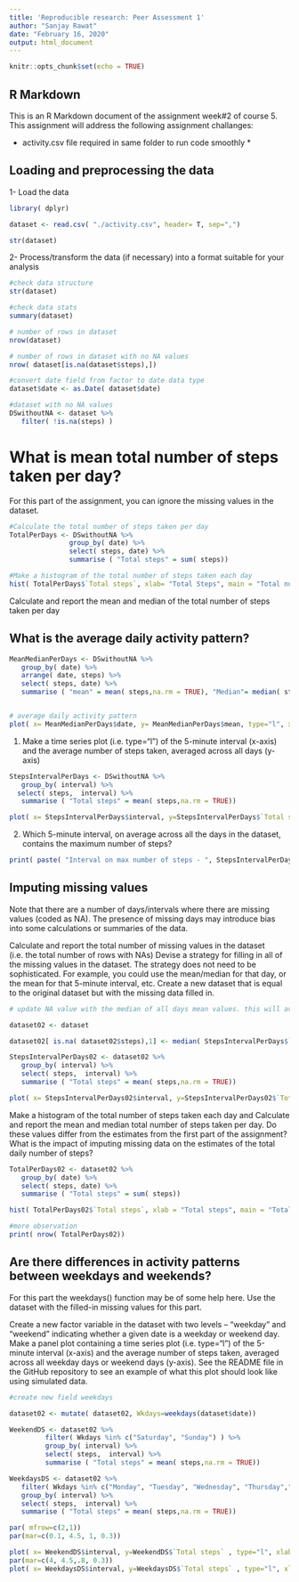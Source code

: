 ---
title: 'Reproducible research: Peer Assessment 1'
author: "Sanjay Rawat"
date: "February 16, 2020"
output: html_document
---

```{r setup, include=FALSE}
knitr::opts_chunk$set(echo = TRUE)
```

## R Markdown

This is an R Markdown document of the assignment week#2 of course 5. This assignment will address the following assignment challanges:


* activity.csv file required in same folder to run code smoothly *

## Loading and preprocessing the data

1- Load the data 

```{r loaddata, echo=FALSE, cache=FALSE}
library( dplyr)

dataset <- read.csv( "./activity.csv", header= T, sep=",")

str(dataset)

```

2-  Process/transform the data (if necessary) into a format suitable for your analysis

```{r processdata, echo=TRUE, cache= TRUE }

#check data structure
str(dataset)

#check data stats
summary(dataset)

# number of rows in dataset
nrow(dataset)

# number of rows in dataset with no NA values
nrow( dataset[is.na(dataset$steps),])

#convert date field from factor to date data type
dataset$date <- as.Date( dataset$date)

#dataset with no NA values
DSwithoutNA <- dataset %>%
   filter( !is.na(steps) )

```

# What is mean total number of steps taken per day?
For this part of the assignment, you can ignore the missing values in the dataset.


```{r toalsteps, echo= TRUE, cache=FALSE}

#Calculate the total number of steps taken per day
TotalPerDays <- DSwithoutNA %>%
               group_by( date) %>%
               select( steps, date) %>%
               summarise ( "Total steps" = sum( steps))

#Make a histogram of the total number of steps taken each day
hist( TotalPerDays$`Total steps`, xlab= "Total Steps", main = "Total number of steps")

```


Calculate and report the mean and median of the total number of steps taken per day

## What is the average daily activity pattern?

```{r meanmediansteps, cache=FALSE, echo=TRUE}

MeanMedianPerDays <- DSwithoutNA %>%
   group_by( date) %>%
   arrange( date, steps) %>%
   select( steps, date) %>%
   summarise ( "mean" = mean( steps,na.rm = TRUE), "Median"= median( steps, na.rm = TRUE))


# average daily activity pattern
plot( x= MeanMedianPerDays$date, y= MeanMedianPerDays$mean, type="l", xlab = "Date", ylab = "Average step", main = "Average daily activity pattern")

```


1. Make a time series plot (i.e. \color{red}{\verb|type = "l"|}type="l") of the 5-minute interval (x-axis) and the average number of steps taken, averaged across all days (y-axis)



```{r StepsIntervalPerDays, echo = TRUE, cache= TRUE  }

StepsIntervalPerDays <- DSwithoutNA %>%
   group_by( interval) %>%
  select( steps,  interval) %>%
   summarise ( "Total steps" = mean( steps,na.rm = TRUE))

plot( x= StepsIntervalPerDays$interval, y=StepsIntervalPerDays$`Total steps`, type="l", xlab = "5-minute interval", ylab = "Average across all days", main = "Average daily activity pattern")

```

2. Which 5-minute interval, on average across all the days in the dataset, contains the maximum number of steps?
```{r, echo=TRUE, cache=FALSE}

print( paste( "Interval on max number of steps - ", StepsIntervalPerDays[ StepsIntervalPerDays$`Total steps`== max( StepsIntervalPerDays$`Total steps`), 1]) , sep="")

```


## Imputing missing values

Note that there are a number of days/intervals where there are missing values (coded as \color{red}{\verb|NA|}NA). The presence of missing days may introduce bias into some calculations or summaries of the data.

Calculate and report the total number of missing values in the dataset (i.e. the total number of rows with \color{red}{\verb|NA|}NAs)
Devise a strategy for filling in all of the missing values in the dataset. The strategy does not need to be sophisticated. For example, you could use the mean/median for that day, or the mean for that 5-minute interval, etc.
Create a new dataset that is equal to the original dataset but with the missing data filled in.


```{r imputemissinvalue, cache=TRUE, echo=TRUE}
# update NA value with the median of all days mean values. this will avoid any spikes or outliares

dataset02 <- dataset

dataset02[ is.na( dataset02$steps),1] <- median( StepsIntervalPerDays$`Total steps`)

```

```{r plotdata, echo=TRUE, cache=FALSE}

StepsIntervalPerDays02 <- dataset02 %>%
   group_by( interval) %>%
   select( steps,  interval) %>%
   summarise ( "Total steps" = mean( steps,na.rm = TRUE))

plot( x= StepsIntervalPerDays02$interval, y=StepsIntervalPerDays02$`Total steps`, type="l", xlab="5-minute interval", ylab= "Averange across all days", main="Average daily activity pattern #2")

```

Make a histogram of the total number of steps taken each day and Calculate and report the mean and median total number of steps taken per day. Do these values differ from the estimates from the first part of the assignment? What is the impact of imputing missing data on the estimates of the total daily number of steps?

```{r histogrampart02, cache=FALSE, echo=TRUE}

TotalPerDays02 <- dataset02 %>%
   group_by( date) %>%
   select( steps, date) %>%
   summarise ( "Total steps" = sum( steps))

hist( TotalPerDays02$`Total steps`, xlab = "Total steps", main = "Total number of steps")

#more observation 
print( nrow( TotalPerDays02))
```



## Are there differences in activity patterns between weekdays and weekends?

For this part the \color{red}{\verb|weekdays()|}weekdays() function may be of some help here. Use the dataset with the filled-in missing values for this part.

Create a new factor variable in the dataset with two levels – “weekday” and “weekend” indicating whether a given date is a weekday or weekend day.
Make a panel plot containing a time series plot (i.e. \color{red}{\verb|type = "l"|}type="l") of the 5-minute interval (x-axis) and the average number of steps taken, averaged across all weekday days or weekend days (y-axis). See the README file in the GitHub repository to see an example of what this plot should look like using simulated data.


```{r weekdays, cache= FALSE, echo=TRUE}
#create new field weekdays

dataset02 <- mutate( dataset02, Wkdays=weekdays(dataset$date))

WeekendDS <- dataset02 %>%
         filter( Wkdays %in% c("Saturday", "Sunday") ) %>%
         group_by( interval) %>%
         select( steps,  interval) %>%
         summarise ( "Total steps" = mean( steps,na.rm = TRUE))

WeekdaysDS <- dataset02 %>%
   filter( Wkdays %in% c("Monday", "Tuesday", "Wednesday", "Thursday","Friday") ) %>%
   group_by( interval) %>%
   select( steps,  interval) %>%
   summarise ( "Total steps" = mean( steps,na.rm = TRUE))

par( mfrow=c(2,1))
par(mar=c(0.1, 4.5, 1, 0.3))

plot( x= WeekendDS$interval, y=WeekendDS$`Total steps` , type="l", xlab= "", ylab="", main = "weekend",cex.axis=0.1, tck=-.005)
par(mar=c(4, 4.5,.8, 0.3))
plot( x= WeekdaysDS$interval, y=WeekdaysDS$`Total steps` , type="l", xlab= "Interval", ylab="Number of steps", main = "weekdays",cex.axis=0.8, tck=-.05)
```



